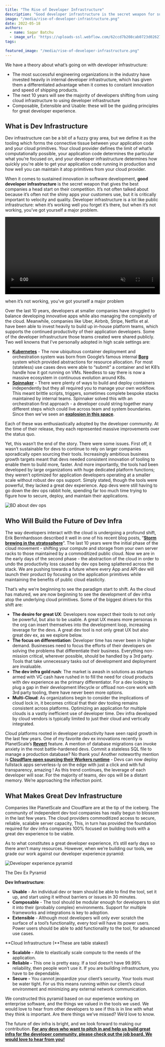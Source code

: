 ```yaml
---
title: "The Rise of Developer Infrastructure"
description: "Good developer infrastructure is the secret weapon for sustained innovation in software development. Don't let your competition get ahead."
image: "/media/rise-of-developer-infrastructure.png"
date: 2022-05-18
authors:
  - name: Sagar Batchu
  - image_url: 'https://uploads-ssl.webflow.com/62ccd7b208cab0723d026273/62cdf303b28bf9598d7a6b63_sagar_headshot-p-500.jpeg'
tags:
  
featured_image: "/media/rise-of-developer-infrastructure.png"
---
```


We have a theory about what’s going on with developer infrastructure:

- The most successful engineering organizations in the industry have invested heavily in internal developer infrastructure, which has given them a differentiated advantage when it comes to constant innovation and speed of shipping products.
- The next 10 years will see the majority of developers shifting from using cloud infrastructure to using developer infrastructure
- Composable, Extensible and Usable: these will be the guiding principles for great developer experience.

## What is Dev Infrastructure

Dev infrastructure can be a bit of a fuzzy gray area, but we define it as the tooling which forms the connective tissue between your application code and your cloud primitives. Your cloud provider defines the limit of what’s computationally possible, your application code determines the particular what you’re focused on, and your developer infrastructure determines how quickly you're able to get your application code running in production and how well you can maintain it atop primitives from your cloud provider.

When it comes to sustained innovation in software development, **good** **developer infrastructure** is the secret weapon that gives the best companies a head start on their competition. It’s not often talked about because it’s often not the shiny apps your customers use, but it is critically important to velocity and quality. Developer infrastructure is a lot like public infrastructure: when it’s working well you forget it’s there, but when it’s not working, you’ve got yourself a major problem.


  <video controls={false} loop={true} autoPlay={true} muted={true} width="100%" alt="Train falling down in a river">
    <source src={portal_url_1} type="video/mp4" />
  </video>

when it’s not working, you’ve got yourself a major problem

Over the last 10 years, developers at smaller companies have struggled to balance developing innovative apps while also managing the complexity of the cloud. Meanwhile, companies like Uber, Airbnb, Stripe, Netflix et al. have been able to invest heavily to build up in-house platform teams, which supports the continued productivity of their application developers. Some of the developer infrastructure those teams created were shared publicly. Two well knowns that I’ve personally adopted in high scale settings are:

- [**Kubernetes**](https://kubernetes.io/) - The now ubiquitous container deployment and orchestration system was born from Google’s famous internal [**Borg**](https://kubernetes.io/blog/2015/04/borg-predecessor-to-kubernetes/) system which provided abstractions for resource allocation. For most (stateless) use cases devs were able to “submit” a container and let K8’s handle how it got running on VMs. Needless to say there is now a massive ecosystem in continuous evolution around K8s. 
- [**Spinnaker**](https://spinnaker.io/) - There were plenty of ways to build and deploy containers independently but they all required you to manage your own workflow. This meant brittle scripts, triggers, sometimes complete bespoke stacks maintained by internal teams. Spinnaker solved this with an orchestration first approach - a developer could string together many different steps which could live across team and system boundaries. Since then we’ve seen an [**explosion in this space**](https://landscape.cd.foundation/).

Each of these was enthusiastically adopted by the developer community. At the time of their release, they each represented massive improvements over the status quo. 

Yet, this wasn’t the end of the story. There were some issues. First off, it wasn’t sustainable for devs to continue to rely on larger companies sporadically open sourcing their tools. Increasingly ambitious business growth targets meant that devs needed consistent innovation of tooling to enable them to build more, faster. And more importantly, the tools had been developed by large organizations with huge dedicated platform functions; they weren’t optimized for application developers operating at a smaller scale without robust dev ops support. Simply stated, though the tools were powerful, they lacked a great dev experience. App devs were still having to go down the dev ops rabbit hole, spending far too much time trying to figure how to secure, deploy, and maintain their applications.

![BD about dev ops](./assets/rise-of-developer-infrastructure-image-02.png)

## Who Will Build the Future of Dev Infra

The way developers interact with the cloud is undergoing a profound shift, Erik Bernhardsson described it well in one of his recent blog posts, “[**Storm brewing in the stratosphere**](https://erikbern.com/2021/11/30/storm-in-the-stratosphere-how-the-cloud-will-be-reshuffled.html)”. The last 10 years were the initial phase of the cloud movement - shifting your compute and storage from your own server racks to those maintained by a commoditized public cloud. Now we are in the early days of the second phase - the abstraction of the cloud in order to undo the productivity loss caused by dev ops being splattered across the stack. We are pushing towards a future where every App and API dev will launch their product by focusing on the application primitives while maintaining the benefits of public cloud elasticity.

That’s why we’re beginning to see the paradigm start to shift. As the cloud has matured, we are now beginning to see the development of dev infra atop the underlying cloud primitives. Some of the biggest drivers for this shift are:

- **The desire for great UX**: Developers now expect their tools to not only be powerful, but also to be usable. A great UX means more personas in the org can insert themselves into the development loop, increasing leverage for the devs. A great dev tool is not only great UX but also great dev ex, as we explore below.
- **The focus on differentiation**: Developer time has never been in higher demand. Businesses need to focus the efforts of their developers on solving the problems that differentiate their business. Everything non-mission critical, wherever possible, should be handled by a 3rd party. Tools that take unnecessary tasks out of development and deployment are invaluable.
- **The dev infra gold rush**: The market is awash in solutions as startups armed with VC cash have rushed in to fill the need for cloud products with dev experience as the primary differentiator. For a dev looking to plug a gap in their development lifecycle or offload non-core work with 3rd party tooling, there have never been more options.
- **Multi-Cloud**: As organizations begin to consider the implications of cloud lock in, it becomes critical that their dev tooling remains consistent across platforms. Optimizing an application for multiple clouds is a vastly inefficient use of developer time. Dev infra developed by cloud vendors is typically limited to just their cloud and vertically integrated.

Cloud platforms rooted in developer productivity have seen rapid growth in the last few years. One of my favorite dev ex innovations recently is PlanetScale’s [**Revert**](https://planetscale.com/features/revert) feature. A mention of database migrations can invoke anxiety in the most battle-hardened devs. Commit a stateless SQL file to manage a production database? No thank you! Another noteworthy mention is [**Cloudflare open sourcing their Workers runtime**](https://blog.cloudflare.com/workers-open-source-announcement/) - Devs can now deploy fullstack apps serverless-ly on the edge with just a click and with full transparency, amazing ! As this trend continues, the leverage of each developer will soar. For the majority of teams, dev ops will be a distant memory. We’re approaching the inflection point.

## What Makes Great Dev Infrastructure

Companies like PlanetScale and Cloudflare are at the tip of the iceberg. The community of independent dev tool companies has really begun to blossom in the last few years. The cloud providers commoditized access to secure, reliable, scalable server capacity, This, in turn has provided the foundation required for dev infra companies 100% focused on building tools with a great dev experience to be viable.

As to what constitutes a great developer experience, it’s still early days so there aren’t many resources. However, when we’re building our tools, we grade our work against our developer experience pyramid:

![Developer experience pyramid](./assets/rise-of-developer-infrastructure-image-03.png)

The Dev Ex Pyramid

**Dev Infrastructure**:

- **Usable** - An individual dev or team should be able to find the tool, set it up, and start using it without barriers or issues in 30 minutes.
- **Composable** - The tool should be modular enough for developers to slot it into their (probably complex) environments. Support for multiple frameworks and integrations is key to adoption. 
- **Extensible** - Although most developers will only ever scratch the surface of a tool’s functionality, every tool will have its power users. Power users should be able to add functionality to the tool, for advanced use cases.

**Cloud Infrastructure (**These are table stakes!)

- **Scalable -** Able to elastically scale compute to the needs of the application.
- **Reliable -** This one is pretty easy. If a tool doesn’t have 99.99% reliability, then people won’t use it. If you are building infrastructure, you have to be dependable.
- **Secure -** You cannot jeopardize your client’s security. Your tools must be water tight. For us this means running within our client’s cloud environment and minimizing any external network communication.

We constructed this pyramid based on our experience working on enterprise software, and the things we valued in the tools we used. We would love to hear from other developers to see if this is in line with what they think is important. Are there things we’ve missed? We’d love to know.

The future of dev infra is bright, and we look forward to making our contribution. [**For any devs who want to pitch in and help us build great infra for the developer community, please check out the job board. We would love to hear from you!**](https://jobs.lever.co/speakeasyapi/)
